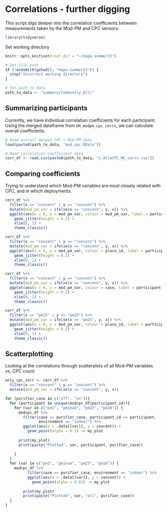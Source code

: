 # Correlations - further digging
This script digs deeper into the correlation coefficients between measurements taken by the Mod-PM and CPC sensors.

```r
library(tidyverse)
```

Set working directory
```r
knitr::opts_knit$set(root.dir = "~/hepa-summer23")
```

```r
# Get file path
if (!endsWith(getwd(), "hepa-summer23")) {
  stop("Incorrect working directory")
}
```

```r
# Set path to data
path_to_data <- "summary/Community_All/"
```

## Summarizing participants
Currently, we have individual correlation coefficients for each participant. Using the merged dataframe from `OH_modpm_cpc_corrs`, we can calculate overall coefficients.

```r
# Read overall merged CPC + Mod-PM data
load(paste0(path_to_data, "mod_cpc.RData"))

# Read correlation coefficient data
corr_df <- read.csv(paste0(path_to_data, "s_AllwCPC_MC_corrs.csv"))
```

## Comparing coefficients
Trying to understand which Mod-PM variables are most closely related with CPC, and in which deployments.
```r
corr_df %>%
  filter(x == "concent" | y == "concent") %>%
  mutate(mod_pm_var = ifelse(x == "concent", y, x)) %>%
  ggplot(aes(x = r, y = mod_pm_var, colour = mod_pm_var, label = participant_id)) +
    geom_jitter(height = 0.2) +
    xlim(0, 1) +
    theme_classic()
```



```r
corr_df %>%
  filter(x == "concent" | y == "concent") %>%
  mutate(mod_pm_var = ifelse(x == "concent", y, x)) %>%
  ggplot(aes(x = r, y = mod_pm_var, colour = place_id, label = participant_id)) +
    geom_jitter(height = 0.2) +
    xlim(0, 1) +
    theme_classic()
```
```r
corr_df %>%
  filter(x == "concent" | y == "concent") %>%
  mutate(mod_pm_var = ifelse(x == "concent", y, x)) %>%
  ggplot(aes(x = r, y = mod_pm_var, colour = case, label = participant_id)) +
    geom_jitter(height = 0.2) +
    xlim(0, 1) +
    theme_classic()
```

```r
corr_df %>%
  filter(x == "pm25" | y == "pm25") %>%
  mutate(mod_pm_var = ifelse(x == "pm25", y, x)) %>%
  ggplot(aes(x = r, y = mod_pm_var, colour = place_id, label = participant_id)) +
    geom_jitter(height = 0.2) +
    xlim(0, 1) +
    theme_classic()
```
## Scatterplotting
Looking at the correlations through scatterplots of all Mod-PM variables vs. CPC count
```r
only_cpc_corr <- corr_df %>%
  filter(x == "concent" | y == "concent") %>%
  mutate(mod_pm_var = ifelse(x == "concent", y, x))

for (purifier_case in c("off", "on")){
  for (participant in unique(modcpc_df$participant_id)){
    for (var in c("pm1", "pm1num", "pm25", "pm10")) {
      modcpc_df %>% 
        filter(case == purifier_case, participant_id == participant, 
               environment == "indoor") %>% 
        ggplot(aes(x = .data[[var]], y = concent)) +
          geom_point(alpha = 0.1) -> my_plot
      
      print(my_plot)
      print(paste("Plotted", var, participant, purifier_case))
        
    }
  }
  for (var in c("pm1", "pm1num", "pm25", "pm10")) {
    modcpc_df %>% 
          filter(case == purifier_case, environment == "indoor") %>% 
          ggplot(aes(x = .data[[var]], y = concent)) +
            geom_point(alpha = 0.01) -> my_plot
        
        print(my_plot)
        print(paste("Plotted", var, "all", purifier_case))
  }
}
```

